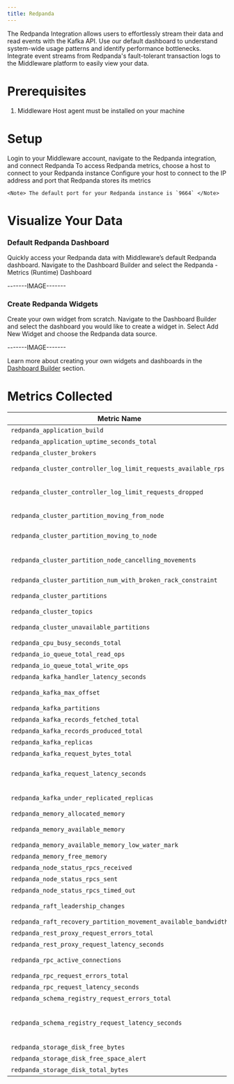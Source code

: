 ```yaml
---
title: Redpanda
---
```


The Redpanda Integration allows users to effortlessly stream their data and read events with the Kafka API. Use our default dashboard to understand system-wide usage patterns and identify performance bottlenecks. Integrate event streams from Redpanda's fault-tolerant transaction logs to the Middleware platform to easily view your data.

# Prerequisites

1. Middleware Host agent must be installed on your machine

# Setup

<Accordion title="Step 1: Navigate to Redpanda Integration">
    Login to your Middleware account, navigate to the Redpanda integration, and connect Redpanda
</Accordion>

<Accordion title="Step 2: Connect Redpanda Instance">
    To access Redpanda metrics, choose a host to connect to your Redpanda instance
</Accordion>

<Accordion title="Step 3: Configure Your Host">
    Configure your host to connect to the IP address and port that Redpanda stores its metrics

    <Note> The default port for your Redpanda instance is `9664` </Note>
</Accordion>

# Visualize Your Data

### Default Redpanda Dashboard

Quickly access your Redpanda data with Middleware’s default Redpanda dashboard. Navigate to the Dashboard Builder and select the Redpanda - Metrics (Runtime) Dashboard

-------IMAGE-------

### Create Redpanda Widgets

Create your own widget from scratch. Navigate to the Dashboard Builder and select the dashboard you would like to create a widget in. Select Add New Widget and choose the Redpanda data source.

-------IMAGE-------

<Note> Learn more about creating your own widgets and dashboards in the [Dashboard Builder](/workflow/custom-dashboard/build-custom-dashboard) section. </Note>

# Metrics Collected

| Metric Name                                                          | Description                                                                                                   |
|-----------------------------------------------------------------|:-------------------------------------------------------------------------------------------------------------------|
| `redpanda_application_build` | Redpanda build information |
| `redpanda_application_uptime_seconds_total` | Redpanda application uptime in seconds |
| `redpanda_cluster_brokers` | Number of configured, fully commissioned brokers in a cluster |
| `redpanda_cluster_controller_log_limit_requests_available_rps` | Limit on the available requests per second (RPS) for a cluster controller log |
| `redpanda_cluster_controller_log_limit_requests_dropped` | Number of requests dropped by a cluster controller log due to exceeding `redpanda_cluster_controller_log_limit_requests_available_rps` |
| `redpanda_cluster_partition_moving_from_node` | Number of partition replicas in cluster that are currently being removed from a node |
| `redpanda_cluster_partition_moving_to_node` | Number of partition replicas in cluster that are currently being added or moved to a node|
| `redpanda_cluster_partition_node_cancelling_movements` | During a partition movement cancellation operation, the number of partition replicas that were being moved that now need to be cancelled |
| `redpanda_cluster_partition_num_with_broken_rack_constraint` | Number of Redpanda partitions violating rack constraints |
| `redpanda_cluster_partitions` | Number of partitions managed by a cluster. Includes partitions of the controller topic, but not replicas |
| `redpanda_cluster_topics` | Number of topics in a cluster |
| `redpanda_cluster_unavailable_partitions` | Number of unavailable partitions (the partitions that lack quorum among their replica group) in the cluster|
| `redpanda_cpu_busy_seconds_total` | Total CPU busy time in seconds |
| `redpanda_io_queue_total_read_ops` | Total read operations passed in the I/O queue |
| `redpanda_io_queue_total_write_ops` | Total write operations passed in the I/O queue |
| `redpanda_kafka_handler_latency_seconds` | Average time for Redpanda to handle Kafka requests |
| `redpanda_kafka_max_offset` | The high watermark offset of a partition. Suitable for calculating consumer group lag |
| `redpanda_kafka_partitions` | Configured number of partitions for a topic |
| `redpanda_kafka_records_fetched_total` | Total number of records fetched |
| `redpanda_kafka_records_produced_total` | Total number of records produced |
| `redpanda_kafka_replicas` | Total number of configured replicas per topic|
| `redpanda_kafka_request_bytes_total` | Total number of bytes produced or consumed per topic |
| `redpanda_kafka_request_latency_seconds` | Latency of produce/consume requests per broker. This duration measures from when a request is initiated on the partition to when the response is fulfilled |
| `redpanda_kafka_under_replicated_replicas` | Number of replicas in the partition that are live but not at the latest offset, `redpanda_kafka_max_offset` |
| `redpanda_memory_allocated_memory` | Total allocated memory in bytes |
| `redpanda_memory_available_memory` | Total memory potentially available (free plus reclaimable memory) to a CPU shard (core), in bytes |
| `redpanda_memory_available_memory_low_water_mark` | The low watermark for available memory at process start |
| `redpanda_memory_free_memory` | Available memory in bytes |
| `redpanda_node_status_rpcs_received` | Number of node status RPCs received by a node |
| `redpanda_node_status_rpcs_sent` | Number of node status RPCs sent by a node |
| `redpanda_node_status_rpcs_timed_out` | Number of timed out node status RPCs from a node |
| `redpanda_raft_leadership_changes` | Number of leadership changes across all partitions of a given topic |
| `redpanda_raft_recovery_partition_movement_available_bandwidth` | Bandwidth available for partition movement, in bytes per second |
| `redpanda_rest_proxy_request_errors_total` | Total number of REST proxy server errors |
| `redpanda_rest_proxy_request_latency_seconds` | Internal latency of REST proxy requests |
| `redpanda_rpc_active_connections` | The total number of currently-active clients the RPC server on a given shard has connections to |
| `redpanda_rpc_request_errors_total` | Number of RPC errors |
| `redpanda_rpc_request_latency_seconds` | RPC latency in seconds |
| `redpanda_schema_registry_request_errors_total` | Total number of Schema Registry errors |
| `redpanda_schema_registry_request_latency_seconds` | Latency of the request indicated by the label in the Schema Registry. The measurement includes the time spent waiting for resources to become available, processing the request, and dispatching the response |
| `redpanda_storage_disk_free_bytes` | Available disk storage in bytes |
| `redpanda_storage_disk_free_space_alert` | Alert for low disk storage: `0: OK`, 1: low space, 2: degraded|
| `redpanda_storage_disk_total_bytes` | Total size in bytes of attached storage |
